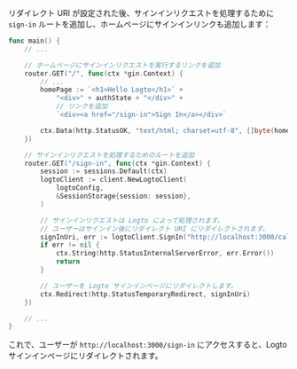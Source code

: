 リダイレクト URI が設定された後、サインインリクエストを処理するために `sign-in` ルートを追加し、ホームページにサインインリンクも追加します：

```go title="main.go"
func main() {
	// ...

	// ホームページにサインインリクエストを実行するリンクを追加
	router.GET("/", func(ctx *gin.Context) {
		// ...
		homePage := `<h1>Hello Logto</h1>` +
			"<div>" + authState + "</div>" +
			// リンクを追加
			`<div><a href="/sign-in">Sign In</a></div>`

		ctx.Data(http.StatusOK, "text/html; charset=utf-8", []byte(homePage))
	})

	// サインインリクエストを処理するためのルートを追加
	router.GET("/sign-in", func(ctx *gin.Context) {
		session := sessions.Default(ctx)
		logtoClient := client.NewLogtoClient(
			logtoConfig,
			&SessionStorage{session: session},
		)

		// サインインリクエストは Logto によって処理されます。
		// ユーザーはサインイン後にリダイレクト URI にリダイレクトされます。
		signInUri, err := logtoClient.SignIn("http://localhost:3000/callback")
		if err != nil {
			ctx.String(http.StatusInternalServerError, err.Error())
			return
		}

		// ユーザーを Logto サインインページにリダイレクトします。
		ctx.Redirect(http.StatusTemporaryRedirect, signInUri)
	})

	// ...
}
```

これで、ユーザーが `http://localhost:3000/sign-in` にアクセスすると、Logto サインインページにリダイレクトされます。
